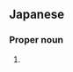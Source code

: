 ==Japanese==
{{wikipedia|lang=ja}}
{{ja-kanjitab|お|はた|k2=ばた|yomi=k}}

===Proper noun===
{{ja-pos|おばた|proper}}

# {{surname|lang=ja|sort=おばた}}